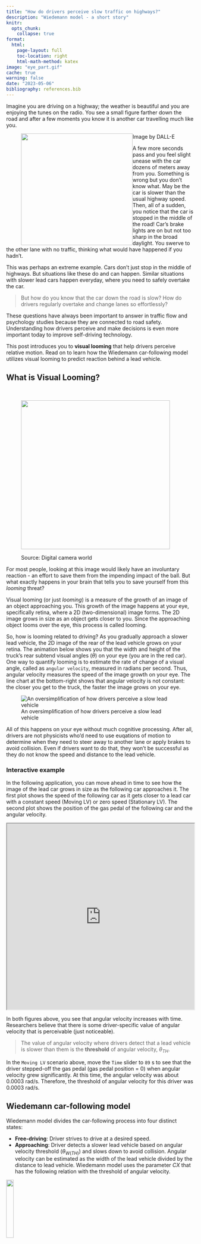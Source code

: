 ```yaml
---
title: "How do drivers perceive slow traffic on highways?"
description: "Wiedemann model - a short story"
knitr:
  opts_chunk: 
    collapse: true
format: 
  html:
    page-layout: full
    toc-location: right
    html-math-method: katex
image: "eye_part.gif"
cache: true
warning: false
date: "2023-05-06"
bibliography: references.bib
---
```


Imagine you are driving on a highway; the weather is beautiful and you are enjoying the tunes on the radio. You see a small figure farther down the road and after a few moments you know it is another car travelling much like you.

<figure>

<img src="dalle.png" style="float: left;" width="300"/>

<figcaption>Image by DALL-E</figcaption>

</figure>

A few more seconds pass and you feel slight unease with the car dozens of meters away from you. Something is wrong but you don't know what. May be the car is slower than the usual highway speed. Then, all of a sudden, you notice that the car is stopped in the middle of the road! Car's brake lights are on but not too sharp in the broad daylight. You swerve to the other lane with no traffic, thinking what would have happened if you hadn't.

This was perhaps an extreme example. Cars don't just stop in the middle of highways. But situations like these do and can happen. Similar situations with slower lead cars happen everyday, where you need to safely overtake the car.

> But how do you know that the car down the road is slow? How do drivers regularly overtake and change lanes so effortlessly?

These questions have always been important to answer in traffic flow and psychology studies because they are connected to road safety. Understanding how drivers perceive and make decisions is even more important today to improve self-driving technology.

This post introduces you to **visual looming** that help drivers perceive relative motion. Read on to learn how the Wiedemann car-following model utilizes visual looming to predict reaction behind a lead vehicle.

## What is Visual Looming?

<br>

<figure>

<img src="ball.gif" style="left;" width="400"/>

<figcaption>Source: Digital camera world</figcaption>

</figure>

For most people, looking at this image would likely have an involuntary reaction - an effort to save them from the impending impact of the ball. But what exactly happens in your brain that tells you to save yourself from this *looming* threat?

Visual looming (or just *looming*) is a measure of the growth of an image of an object approaching you. This growth of the image happens at your eye, specifically retina, where a 2D (two-dimensional) image forms. The 2D image grows in size as an object gets closer to you. Since the approaching object looms over the eye, this process is called looming.

So, how is looming related to driving? As you gradually approach a slower lead vehicle, the 2D image of the rear of the lead vehicle grows on your retina. The animation below shows you that the width and height of the truck's rear subtend visual angles ($\theta$) on your eye (you are in the red car). One way to quantify looming is to estimate the rate of change of a visual angle, called as `angular velocity`, measured in radians per second. Thus, angular velocity measures the speed of the image growth on your eye. The line chart at the bottom-right shows that angular velocity is not constant: the closer you get to the truck, the faster the image grows on your eye.

![An oversimplification of how drivers perceive a slow lead vehicle](eye_part.gif)

All of this happens on your eye without much cognitive processing. After all, drivers are not physicists who'd need to use euqations of motion to determine when they need to steer away to another lane or apply brakes to avoid collision. Even if drivers want to do that, they won't be successful as they do not know the speed and distance to the lead vehicle.

### Interactive example

In the following application, you can move ahead in time to see how the image of the lead car grows in size as the following car approaches it. The first plot shows the speed of the following car as it gets closer to a lead car with a constant speed (Moving LV) or zero speed (Stationary LV). The second plot shows the position of the gas pedal of the following car and the angular velocity.

<iframe src="https://umair.shinyapps.io/visual_looming/" style="width: 100%; height: 500px;">

</iframe>

In both figures above, you see that angular velocity increases with time. Researchers believe that there is some driver-specific value of angular velocity that is perceivable (just noticeable).

> The value of angular velocity where drivers detect that a lead vehicle is slower than them is the **threshold** of angular velocity, $\theta_{TH}$.


In the `Moving LV` scenario above, move the `Time` slider to `89` s to see that the driver stepped-off the gas pedal (gas pedal position = 0) when angular velocity grew significantly. At this time, the angular velocity was about 0.0003 rad/s. Therefore, the threshold of angular velocity for this driver was 0.0003 rad/s.

## Wiedemann car-following model

Wiedemann model divides the car-following process into four distinct states:

-   **Free-driving**: Driver strives to drive at a desired speed.\
-   **Approaching**: Driver detects a slower lead vehicle based on angular velocity threshold ($\theta_{W(TH)}$) and slows down to avoid collision. Angular velocity can be estimated as the width of the lead vehicle divided by the distance to lead vehicle. Wiedemann model uses the parameter $CX$ that has the following relation with the threshold of angular velocity.

![](cx.png){width="20%"}

-   **Following**: Driver follows the lead vehicle at the same speed with small variation. Angular velocity threshold informs driver if they are getting too close to or loosing the lead vehicle.
-   **Braking**: Driver applies brake if the distance to the lead vehicle gets smaller than the driver-specific safety distance.

::: {.callout-caution collapse="true"}
## Expand to see Wiedemann model equations

Following are all the equations of the original Wiedemann car-following model. Want to learn more? Check out [@Durrani2016] and [@Durrani2019]. Or contact me.

$$ BMAX = BMAXmult \times (V_{MAX} - V \times FaktorV) $$

$$  FaktorV = \frac{V_{MAX}}{V_{DESIRED} + FAKTORVmult(V_{MAX} - V_{DESIRED})} $$

$$  BNULL = BNULLmult \times (RND4(i) + NRND) $$

$$  AX = L + AXadd + (RND1(i) \times AXmult) $$

$$  SDV = \left( \frac{DX - AX}{CX} \right)^2 $$

$$  CX = CXconst \times (CXadd + CXmult \times (RND1(i) + RND2(i))) $$

$$  B(i)_{App} = \frac{1}{2} \times \frac{{DV}^2}{ABX - DX} + B(i - 1) + \frac{(1 - RND2(i)) \times (1 - 2 \times NRND)}{R(i)} $$

$$  ABX = AX + (BXadd + BXmult \times RND1(i))\times \sqrt{V} $$

$$  CLDV = SDV \times EX^2 $$

$$  EX = EXadd + EXmult \times (NRND - RND2(i)) $$

$$  OPDV = CLDV \times (-OPDVadd - OPDVmult \times NRND) $$

$$  SDX = AX + EX \times (BXadd + BXmult \times RND1(i))\times \sqrt{V} $$

$$  B(i)_{Emg} = \frac{1}{2} \times \frac{{DV}^2}{AX - DX} + B(i - 1) + BMIN \times \frac{(ABX - DX)}{(ABX - AX)} + \frac{(1 - RND2(i)) \times (1 - 2 \times NRND)}{R(i)} $$

$$  BMIN = -BMINadd - BMINmult \times RND3(i) + BMINVmult \times V $$
:::


Since most of the driving happens in following and approaching states, driver reactions are assumed to be initiated when the threshold of angular velocity is reached.   

### Interactive example (free-driving to approaching)  

The application below enables you to control a few model parameters of the Wiedemann model to reproduce the actual speed of a following car that is approaching a slow/stopped lead car. Try changing the `desired speed`, `BMAXmult`, and `CX` to make the predicted speed (dashed line) as close as possible to the actual speed (solid line).     

<iframe src="https://umair.shinyapps.io/wiedemann_approaching/" style="width: 100%; height: 700px;">

</iframe>

As you change these parameter values, notice how that changes the measures above the plot. You see:  

- `Sum of Squared Error`: Mean difference between the actual and predicted distance to the lead vehicle   
- `Predicted and observed reaction times`: Reaction time was estimated as the time when the driver transitions from the free-driving state to the approaching state. These states were manually annotated in the actual data and were also predicted by the Wiedemann model based on the angular velocity threshold   
- `AV threshold`: Angular velocity threshold estimated from the observed and predicted data   


## Visual looming is important

For many, many years into the future, humans will be driving manual/partially automated vehicles. Therefore, it is essential that we understand what influences drivers' decision making and how can we make all road users safe. I hope this post made you realize the importance of looming (angular velocity) in driving. Hopefully, you'd recognize that looming cannot be ignored as long as a driver is involved even for a small part of the journey.   

In a future post, I will show you an alternative but seemingly more realistic model of drivers' decision making in approaching slower vehicles that also utilizes looming. See you then.